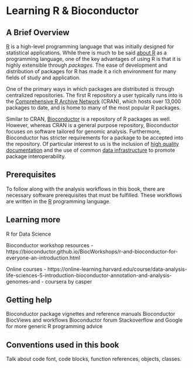 # Learning R & Bioconductor {#learning-r-and-bioconductor}

## A Brief Overview

[R](http://www.r-project.org/) is a high-level programming language that was initially designed for statistical applications. While there is much to be said [about R](https://www.r-project.org/about.html) as a programming language, one of the key advantages of using R is that it is highly extensible through _packages_. The ease of development and distribution of packages for R has made it a rich environment for many fields of study and application.

One of the primary ways in which packages are distributed is through centralized repositories. The first R repository a user typically runs into is the [Comprehensive R Archive Network](https://cran.r-project.org/mirrors.html) (CRAN), which hosts over 13,000 packages to date, and is home to many of the most popular R packages. 

Similar to CRAN, [Bioconductor](https://bioconductor.org) is a repository of R packages as well. However, whereas CRAN is a general purpose repository, Bioconductor focuses on software tailored for genomic analysis. Furthermore, Bioconductor has stricter requirements for a package to be accepted into the repository. Of particular interest to us is the inclusion of [high quality documentation](#learning-more) and the use of common [data infrastructure](#data-infrastructure) to promote package interoperability.


## Prerequisites

To follow along with the analysis workflows in this book, there are necessary software prerequisites that must be fulfilled. These workflows are written in the [R](http://www.r-project.org/) programming language.


## Learning more {#learning-more}

R for Data Science 

Bioconductor workshop resources
- https://bioconductor.github.io/BiocWorkshops/r-and-bioconductor-for-everyone-an-introduction.html

Online courses
- https://online-learning.harvard.edu/course/data-analysis-life-sciences-5-introduction-bioconductor-annotation-and-analysis-genomes-and
- coursera by casper


## Getting help

Bioconductor package vignettes and reference manuals
Bioconductor BiocViews and workflows
Bioconductor forum
Stackoverflow and Google for more generic R programming advice


## Conventions used in this book

Talk about code font, code blocks, function references, objects, classes.
